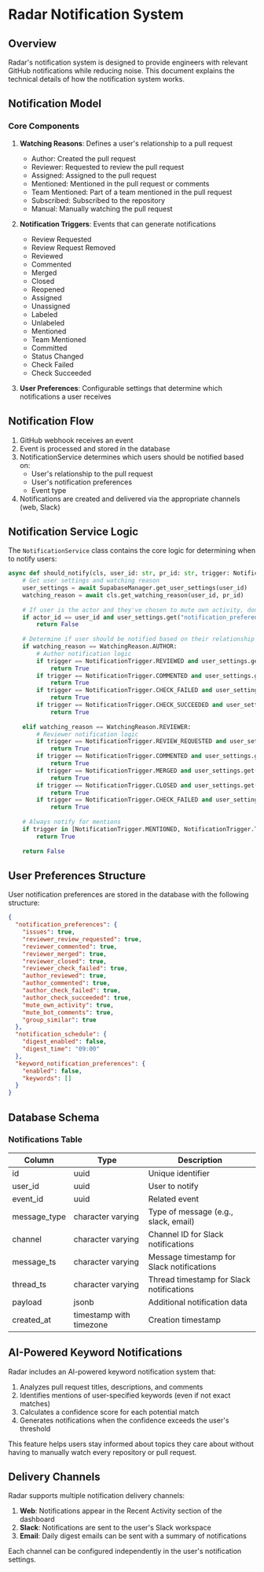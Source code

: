 # Radar Notification System

## Overview

Radar's notification system is designed to provide engineers with relevant GitHub notifications while reducing noise. This document explains the technical details of how the notification system works.

## Notification Model

### Core Components

1. **Watching Reasons**: Defines a user's relationship to a pull request
   - Author: Created the pull request
   - Reviewer: Requested to review the pull request
   - Assigned: Assigned to the pull request
   - Mentioned: Mentioned in the pull request or comments
   - Team Mentioned: Part of a team mentioned in the pull request
   - Subscribed: Subscribed to the repository
   - Manual: Manually watching the pull request

2. **Notification Triggers**: Events that can generate notifications
   - Review Requested
   - Review Request Removed
   - Reviewed
   - Commented
   - Merged
   - Closed
   - Reopened
   - Assigned
   - Unassigned
   - Labeled
   - Unlabeled
   - Mentioned
   - Team Mentioned
   - Committed
   - Status Changed
   - Check Failed
   - Check Succeeded

3. **User Preferences**: Configurable settings that determine which notifications a user receives

## Notification Flow

1. GitHub webhook receives an event
2. Event is processed and stored in the database
3. NotificationService determines which users should be notified based on:
   - User's relationship to the pull request
   - User's notification preferences
   - Event type
4. Notifications are created and delivered via the appropriate channels (web, Slack)

## Notification Service Logic

The `NotificationService` class contains the core logic for determining when to notify users:

```python
async def should_notify(cls, user_id: str, pr_id: str, trigger: NotificationTrigger, actor_id: str = None):
    # Get user settings and watching reason
    user_settings = await SupabaseManager.get_user_settings(user_id)
    watching_reason = await cls.get_watching_reason(user_id, pr_id)
    
    # If user is the actor and they've chosen to mute own activity, don't notify
    if actor_id == user_id and user_settings.get("notification_preferences", {}).get("mute_own_activity", True):
        return False
    
    # Determine if user should be notified based on their relationship to the PR and the trigger
    if watching_reason == WatchingReason.AUTHOR:
        # Author notification logic
        if trigger == NotificationTrigger.REVIEWED and user_settings.get("notification_preferences", {}).get("author_reviewed", True):
            return True
        if trigger == NotificationTrigger.COMMENTED and user_settings.get("notification_preferences", {}).get("author_commented", True):
            return True
        if trigger == NotificationTrigger.CHECK_FAILED and user_settings.get("notification_preferences", {}).get("author_check_failed", True):
            return True
        if trigger == NotificationTrigger.CHECK_SUCCEEDED and user_settings.get("notification_preferences", {}).get("author_check_succeeded", True):
            return True
    
    elif watching_reason == WatchingReason.REVIEWER:
        # Reviewer notification logic
        if trigger == NotificationTrigger.REVIEW_REQUESTED and user_settings.get("notification_preferences", {}).get("reviewer_review_requested", True):
            return True
        if trigger == NotificationTrigger.COMMENTED and user_settings.get("notification_preferences", {}).get("reviewer_commented", True):
            return True
        if trigger == NotificationTrigger.MERGED and user_settings.get("notification_preferences", {}).get("reviewer_merged", True):
            return True
        if trigger == NotificationTrigger.CLOSED and user_settings.get("notification_preferences", {}).get("reviewer_closed", True):
            return True
        if trigger == NotificationTrigger.CHECK_FAILED and user_settings.get("notification_preferences", {}).get("reviewer_check_failed", True):
            return True
    
    # Always notify for mentions
    if trigger in [NotificationTrigger.MENTIONED, NotificationTrigger.TEAM_MENTIONED]:
        return True
    
    return False
```

## User Preferences Structure

User notification preferences are stored in the database with the following structure:

```json
{
  "notification_preferences": {
    "issues": true,
    "reviewer_review_requested": true,
    "reviewer_commented": true,
    "reviewer_merged": true,
    "reviewer_closed": true,
    "reviewer_check_failed": true,
    "author_reviewed": true,
    "author_commented": true,
    "author_check_failed": true,
    "author_check_succeeded": true,
    "mute_own_activity": true,
    "mute_bot_comments": true,
    "group_similar": true
  },
  "notification_schedule": {
    "digest_enabled": false,
    "digest_time": "09:00"
  },
  "keyword_notification_preferences": {
    "enabled": false,
    "keywords": []
  }
}
```

## Database Schema

### Notifications Table

| Column       | Type                  | Description                              |
|--------------|------------------------|------------------------------------------|
| id           | uuid                   | Unique identifier                        |
| user_id      | uuid                   | User to notify                           |
| event_id     | uuid                   | Related event                            |
| message_type | character varying      | Type of message (e.g., slack, email)     |
| channel      | character varying      | Channel ID for Slack notifications       |
| message_ts   | character varying      | Message timestamp for Slack notifications |
| thread_ts    | character varying      | Thread timestamp for Slack notifications  |
| payload      | jsonb                  | Additional notification data             |
| created_at   | timestamp with timezone | Creation timestamp                       |

## AI-Powered Keyword Notifications

Radar includes an AI-powered keyword notification system that:

1. Analyzes pull request titles, descriptions, and comments
2. Identifies mentions of user-specified keywords (even if not exact matches)
3. Calculates a confidence score for each potential match
4. Generates notifications when the confidence exceeds the user's threshold

This feature helps users stay informed about topics they care about without having to manually watch every repository or pull request.

## Delivery Channels

Radar supports multiple notification delivery channels:

1. **Web**: Notifications appear in the Recent Activity section of the dashboard
2. **Slack**: Notifications are sent to the user's Slack workspace
3. **Email**: Daily digest emails can be sent with a summary of notifications

Each channel can be configured independently in the user's notification settings.
